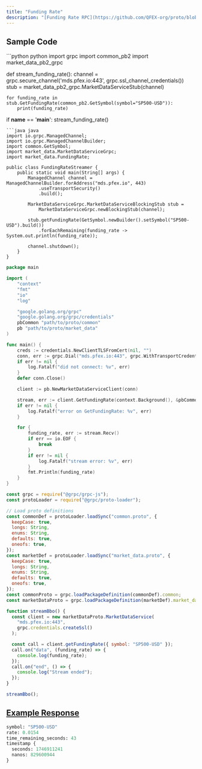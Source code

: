 ```yaml
---
title: "Funding Rate"
description: "[Funding Rate RPC](https://github.com/QFEX-org/proto/blob/main/market_data.proto#L13) provides a stream of the current funding rate for a symbol, if the funding window were to end now. The funding rate value at the end of a funding window is used to compute funding payments."
---
```


## Sample Code

<CodeGroup>
```python python
import grpc
import common_pb2
import market_data_pb2_grpc

def stream_funding_rate():
    channel = grpc.secure_channel('mds.pfex.io:443', grpc.ssl_channel_credentials())
    stub = market_data_pb2_grpc.MarketDataServiceStub(channel)

    for funding_rate in stub.GetFundingRate(common_pb2.GetSymbol(symbol="SP500-USD")):
        print(funding_rate)

if __name__ == '__main__':
  stream_funding_rate()

````
```java java
import io.grpc.ManagedChannel;
import io.grpc.ManagedChannelBuilder;
import common.GetSymbol;
import market_data.MarketDataServiceGrpc;
import market_data.FundingRate;

public class FundingRateStreamer {
    public static void main(String[] args) {
        ManagedChannel channel = ManagedChannelBuilder.forAddress("mds.pfex.io", 443)
            .useTransportSecurity()
            .build();

        MarketDataServiceGrpc.MarketDataServiceBlockingStub stub =
            MarketDataServiceGrpc.newBlockingStub(channel);

        stub.getFundingRate(GetSymbol.newBuilder().setSymbol("SP500-USD").build())
            .forEachRemaining(funding_rate -> System.out.println(funding_rate));

        channel.shutdown();
    }
}
````

```go go
package main

import (
    "context"
    "fmt"
    "io"
    "log"

    "google.golang.org/grpc"
    "google.golang.org/grpc/credentials"
    pbCommon "path/to/proto/common"
    pb "path/to/proto/market_data"
)

func main() {
    creds := credentials.NewClientTLSFromCert(nil, "")
    conn, err := grpc.Dial("mds.pfex.io:443", grpc.WithTransportCredentials(creds))
    if err != nil {
        log.Fatalf("did not connect: %v", err)
    }
    defer conn.Close()

    client := pb.NewMarketDataServiceClient(conn)

    stream, err := client.GetFundingRate(context.Background(), &pbCommon.GetSymbol{Symbol: "SP500-USD"})
    if err != nil {
        log.Fatalf("error on GetFundingRate: %v", err)
    }

    for {
        funding_rate, err := stream.Recv()
        if err == io.EOF {
            break
        }
        if err != nil {
            log.Fatalf("stream error: %v", err)
        }
        fmt.Println(funding_rate)
    }
}
```

```javascript node
const grpc = require("@grpc/grpc-js");
const protoLoader = require("@grpc/proto-loader");

// Load proto definitions
const commonDef = protoLoader.loadSync("common.proto", {
  keepCase: true,
  longs: String,
  enums: String,
  defaults: true,
  oneofs: true,
});
const marketDef = protoLoader.loadSync("market_data.proto", {
  keepCase: true,
  longs: String,
  enums: String,
  defaults: true,
  oneofs: true,
});
const commonProto = grpc.loadPackageDefinition(commonDef).common;
const marketDataProto = grpc.loadPackageDefinition(marketDef).market_data;

function streamBbo() {
  const client = new marketDataProto.MarketDataService(
    "mds.pfex.io:443",
    grpc.credentials.createSsl()
  );

  const call = client.getFundingRate({ symbol: "SP500-USD" });
  call.on("data", (funding_rate) => {
    console.log(funding_rate);
  });
  call.on("end", () => {
    console.log("Stream ended");
  });
}

streamBbo();
```

</CodeGroup>

## [Example Response](https://github.com/QFEX-org/proto/blob/main/market_data.proto#L60)

```proto
symbol: "SP500-USD"
rate: 0.0154
time_remaining_seconds: 43
timestamp {
  seconds: 1746911241
  nanos: 829600944
}
```
